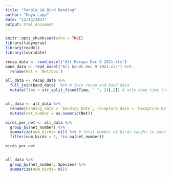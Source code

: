 ```yaml
---
title: "Panola GA Bird Banding"
author: "Maya Lapp"
date: "12/13/2021"
output: html_document
---
```


```r
knitr::opts_chunk$set(echo = TRUE)
library(tidyverse)
library(readxl)
library(lubridate)
```

```r
recap_data <- read_excel("All Recaps Dec 9 2021.xls") 
band_data <- read_excel("All bands Dec 9 2021.xls") %>% 
  rename(Net = `Net/box`)

all_data <- recap_data %>% 
  full_join(band_data)  %>% # join recap and band data 
  mutate(Time = str_split_fixed(Time, " ", 2)[,2]) # only keep time (not [incorrect] date) **Potential problem point**


all_data <- all_data %>% 
  rename(banding_date = `Banding Date`, recapture_date = `Recapture Date`, how_captured = `How Captured`, band_number = `Band Number`, wing_chord = `Wing Chord`) %>% 
  mutate(net_number = as.numeric(Net))

```

```r
birds_per_net <- all_data %>% 
  group_by(net_number) %>% 
  summarize(num_birds= n()) %>% # total number of birds caught in each net
  filter(num_birds > 1, !is.na(net_number))

birds_per_net


all_data %>% 
  group_by(net_number, Species) %>% 
  summarize(num_birds= n())
```

